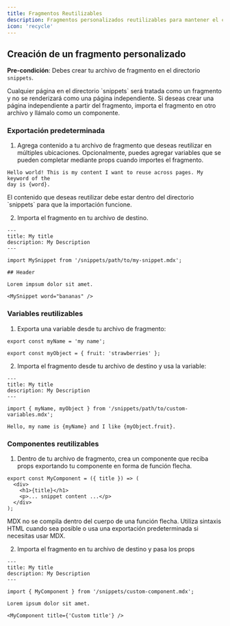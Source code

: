 ```yaml
---
title: Fragmentos Reutilizables
description: Fragmentos personalizados reutilizables para mantener el contenido sincronizado
icon: 'recycle'
---
```



<SnippetIntro />

## Creación de un fragmento personalizado

**Pre-condición**: Debes crear tu archivo de fragmento en el directorio `snippets`.

<Note>
  Cualquier página en el directorio `snippets` será tratada como un fragmento y no
  se renderizará como una página independiente. Si deseas crear una página independiente
  a partir del fragmento, importa el fragmento en otro archivo y llámalo como un
  componente.
</Note>

### Exportación predeterminada

1. Agrega contenido a tu archivo de fragmento que deseas reutilizar en múltiples
   ubicaciones. Opcionalmente, puedes agregar variables que se pueden completar mediante props
   cuando importes el fragmento.

```mdx snippets/my-snippet.mdx
Hello world! This is my content I want to reuse across pages. My keyword of the
day is {word}.
```

<Warning>
  El contenido que deseas reutilizar debe estar dentro del directorio `snippets`
  para que la importación funcione.
</Warning>

2. Importa el fragmento en tu archivo de destino.

```mdx destination-file.mdx
---
title: My title
description: My Description
---

import MySnippet from '/snippets/path/to/my-snippet.mdx';

## Header

Lorem impsum dolor sit amet.

<MySnippet word="bananas" />
```

### Variables reutilizables

1. Exporta una variable desde tu archivo de fragmento:

```mdx snippets/path/to/custom-variables.mdx
export const myName = 'my name';

export const myObject = { fruit: 'strawberries' };
```

2. Importa el fragmento desde tu archivo de destino y usa la variable:

```mdx destination-file.mdx
---
title: My title
description: My Description
---

import { myName, myObject } from '/snippets/path/to/custom-variables.mdx';

Hello, my name is {myName} and I like {myObject.fruit}.
```

### Componentes reutilizables

1. Dentro de tu archivo de fragmento, crea un componente que reciba props exportando
   tu componente en forma de función flecha.

```mdx snippets/custom-component.mdx
export const MyComponent = ({ title }) => (
  <div>
    <h1>{title}</h1>
    <p>... snippet content ...</p>
  </div>
);
```

<Warning>
  MDX no se compila dentro del cuerpo de una función flecha. Utiliza sintaxis HTML
  cuando sea posible o usa una exportación predeterminada si necesitas usar MDX.
</Warning>

2. Importa el fragmento en tu archivo de destino y pasa los props

```mdx destination-file.mdx
---
title: My title
description: My Description
---

import { MyComponent } from '/snippets/custom-component.mdx';

Lorem ipsum dolor sit amet.

<MyComponent title={'Custom title'} />
```
